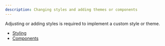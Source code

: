 ```yaml
---
description: Changing styles and adding themes or components
---
```


Adjusting or adding styles is required to implement a custom style or theme.

- [Styling](/customization/ui/styling)
- [Components](/customization/ui/components)
